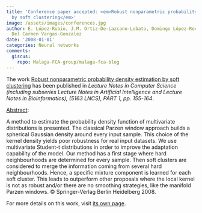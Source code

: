 ```yaml
---
title: 'Conference paper accepted: <em>Robust nonparametric probability density estimation
  by soft clustering</em>'
image: /assets/images/conferences.jpg
author: E. López-Rubio, J.M. Ortiz-De-Lazcano-Lobato, Domingo López-Rodríguez, M.
  Del Carmen Vargas-Gonzalez
date: '2008-01-01'
categories: Neural networks
comments:
  giscus:
    repo: Malaga-FCA-group/malaga-fca-blog
---
```


The work <u>Robust nonparametric probability density estimation by soft clustering</u> has been published in <em>Lecture Notes in Computer Science (including subseries Lecture Notes in Artificial Intelligence and Lecture Notes in Bioinformatics), (5163 LNCS), PART 1, <em>pp. 155-164</em></em>.

<u>Abstract</u>:



A method to estimate the probability density function of multivariate distributions is presented. The classical Parzen window approach builds a spherical Gaussian density around every input sample. This choice of the kernel density yields poor robustness for real input datasets. We use multivariate Student-t distributions in order to improve the adaptation capability of the model. Our method has a first stage where hard neighbourhoods are determined for every sample. Then soft clusters are considered to merge the information coming from several hard neighbourhoods. Hence, a specific mixture component is learned for each soft cluster. This leads to outperform other proposals where the local kernel is not as robust and/or there are no smoothing strategies, like the manifold Parzen windows. © Springer-Verlag Berlin Heidelberg 2008.




For more details on this work, visit <a href='/publications/conferences/2008-icann2'>its own page</a>.
